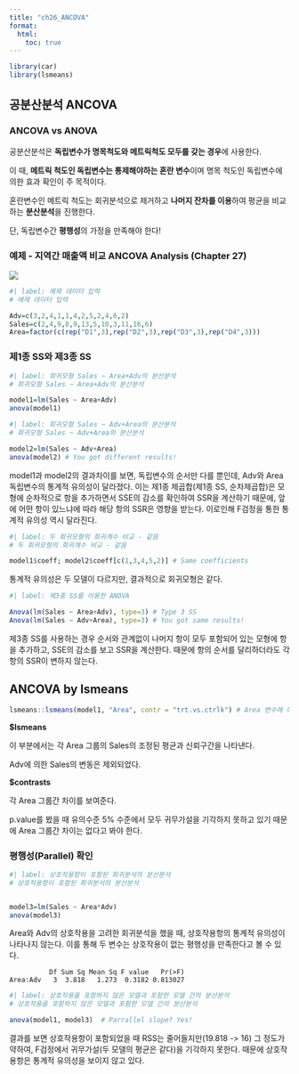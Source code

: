 ```yaml
---
title: "ch26_ANCOVA"
format: 
  html:
    toc: true
---
```


```r
library(car)
library(lsmeans)
```



## 공분산분석 ANCOVA

### ANCOVA vs ANOVA

공분산분석은 **독립변수가 명목척도와 메트릭척도 모두를 갖는 경우**에 사용한다.

이 때, **메트릭 척도인 독립변수는 통제해야하는 혼란 변수**이며 명목 척도인 독립변수에 의한 효과 확인이 주 목적이다.

혼란변수인 메트릭 척도는 회귀분석으로 제거하고 **나머지 잔차를 이용**하여 평균을 비교하는 **분산분석**을 진행한다.

:::{.callout-important}
단, 독립변수간 **평행성**의 가정을 만족해야 한다!
:::

### 예제 - 지역간 매출액 비교 ANCOVA Analysis (Chapter 27)

![](./images/예제.png)

```r
#| label: 예제 데이터 입력
# 예제 데이터 입력

Adv=c(3,2,4,1,1,4,2,5,2,4,6,2)
Sales=c(2,4,9,8,9,13,5,10,3,11,16,6)
Area=factor(c(rep("D1",3),rep("D2",3),rep("D3",3),rep("D4",3)))
```

### 제1종 SS와 제3종 SS

```r
#| label: 회귀모형 Sales ~ Area+Adv의 분산분석
# 회귀모형 Sales ~ Area+Adv의 분산분석

model1=lm(Sales ~ Area+Adv)
anova(model1)
```
```r
#| label: 회귀모형 Sales ~ Adv+Area의 분산분석
# 회귀모형 Sales ~ Adv+Area의 분산분석

model2=lm(Sales ~ Adv+Area)
anova(model2) # You got different results!
```

:::{.callout-note}
model1과 model2의 결과차이를 보면, 독립변수의 순서만 다를 뿐인데, Adv와 Area 독립변수의 통계적 유의성이 달라졌다. 이는 제1종 제곱합(제1종 SS, 순차제곱합)은 모형에 순차적으로 항을 추가하면서 SSE의 감소를 확인하여 SSR을 계산하기 때문에, 앞에 어떤 항이 있느냐에 따라 해당 항의 SSR은 영향을 받는다. 이로인해 F검정을 통한 통계적 유의성 역시 달라진다.
:::

```r
#| label: 두 회귀모형의 회귀계수 비교 - 같음
# 두 회귀모형의 회귀계수 비교 - 같음

model1$coeff; model2$coeff[c(1,3,4,5,2)] # Same coefficients
```

통계적 유의성은 두 모델이 다르지만, 결과적으로 회귀모형은 같다.

```r
#| label: 제3종 SS를 이용한 ANOVA

Anova(lm(Sales ~ Area+Adv), type=3) # Type 3 SS
Anova(lm(Sales ~ Adv+Area), type=3) # You got same results!
```

:::{.callout-note}
제3종 SS를 사용하는 경우 순서와 관계없이 나머지 항이 모두 포함되어 있는 모형에 항을 추가하고, SSE의 감소를 보고 SSR을 계산한다. 때문에 항의 순서를 달리하더라도 각 항의 SSR이 변하지 않는다.
:::

## ANCOVA by lsmeans
```r
lsmeans::lsmeans(model1, "Area", contr = "trt.vs.ctrlk") # Area 변수에 대해 조정된 평균(Least Squares Means)계산, contr인수는 대조군 비교방법 지정, "trt.vs.ctrlk"는 treatment그룹 과 control 그룹 간 비교를 의미한다.
```

**$lsmeans**

이 부분에서는 각 Area 그룹의 Sales의 조정된 평균과 신뢰구간을 나타낸다. 

Adv에 의한 Sales의 변동은 제외되었다.


**$contrasts**

각 Area 그룹간 차이를 보여준다. 

p.value를 봤을 때 유의수준 5% 수준에서 모두 귀무가설을 기각하지 못하고 있기 때문에 Area 그룹간 차이는 없다고 봐야 한다.

### 평행성(Parallel) 확인

```r
#| label: 상호작용항이 포함된 회귀분석의 분산분석
# 상호작용항이 포함된 회귀분석의 분산분석


model3=lm(Sales ~ Area*Adv)
anova(model3) 
```

:::{.callout-note}

Area와 Adv의 상호작용을 고려한 회귀분석을 했을 때, 상호작용항의 통계적 유의성이 나타나지 않는다. 이를 통해 두 변수는 상호작용이 없는 평행성을 만족한다고 볼 수 있다.
:::
```
          Df Sum Sq Mean Sq F value   Pr(>F)   
Area:Adv   3  3.818   1.273  0.3182 0.813027   
```


```r
#| label: 상호작용을 포함하지 않은 모델과 포함한 모델 간의 분산분석
# 상호작용을 포함하지 않은 모델과 포함한 모델 간의 분산분석

anova(model1, model3)  # Parrallel slope? Yes!
```

:::{.callout-note}
결과를 보면 상호작용항이 포함되었을 때 RSS는 줄어들지만(19.818 -> 16) 그 정도가 약하여, F검정에서 귀무가설(두 모델의 평균은 같다)을 기각하지 못한다. 때문에 상호작용항은 통계적 유의성을 보이지 않고 있다.
:::


